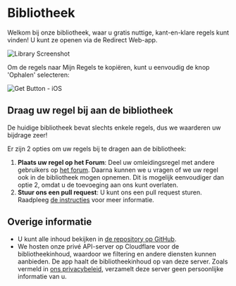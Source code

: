 # Bibliotheek

Welkom bij onze bibliotheek, waar u gratis nuttige, kant-en-klare regels kunt vinden! U kunt ze openen via de Redirect Web-app.

![Library Screenshot](/img/library-screenshot.webp)

Om de regels naar Mijn Regels te kopiëren, kunt u eenvoudig de knop 'Ophalen' selecteren:

![Get Button - iOS](/img/library-get-button-ios.gif)

## Draag uw regel bij aan de bibliotheek

De huidige bibliotheek bevat slechts enkele regels, dus we waarderen uw bijdrage zeer!

Er zijn 2 opties om uw regels bij te dragen aan de bibliotheek:

1. **Plaats uw regel op het Forum**: Deel uw omleidingsregel met andere gebruikers op [het forum](https://github.com/mshibanami/redirect-web/discussions/categories/redirect-rules). Daarna kunnen we u vragen of we uw regel ook in de bibliotheek mogen opnemen. Dit is mogelijk eenvoudiger dan optie 2, omdat u de toevoeging aan ons kunt overlaten.
2. **Stuur ons een pull request**: U kunt ons een pull request sturen. Raadpleeg [de instructies](https://github.com/mshibanami/redirect-web/tree/main/library) voor meer informatie.

## Overige informatie

- U kunt alle inhoud bekijken in [de repository op GitHub](https://github.com/mshibanami/redirect-web/tree/main/library).
- We hosten onze privé API-server op Cloudflare voor de bibliotheekinhoud, waardoor we filtering en andere diensten kunnen aanbieden. De app haalt de bibliotheekinhoud op van deze server. Zoals vermeld in [ons privacybeleid](privacy-policy.mdx), verzamelt deze server geen persoonlijke informatie van u.
